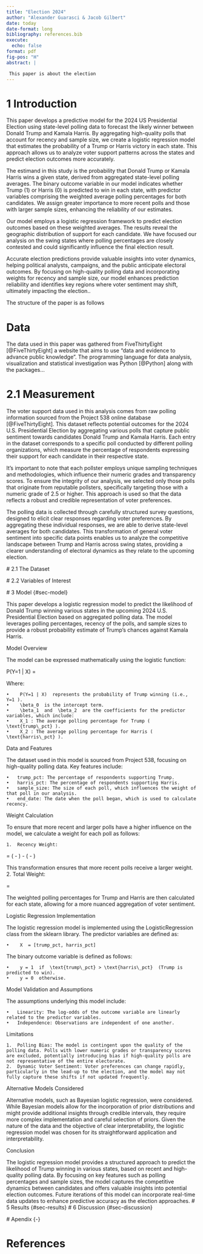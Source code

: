 ```yaml
---
title: "Election 2024"
author: "Alexander Guarasci & Jacob Gilbert"
date: today
date-format: long
bibliography: references.bib
execute:
  echo: false
format: pdf
fig-pos: "H"
abstract: |

 This paper is about the election
---
```



# 1 Introduction

This paper develops a predictive model for the 2024 US Presidential Election using state-level polling data to forecast the likely winner between Donald Trump and Kamala Harris. By aggregating high-quality polls that account for recency and sample size, we create a logistic regression model that estimates the probability of a Trump or Harris victory in each state. This approach allows us to analyze voter support patterns across the states and predict election outcomes more accurately.

The estimand in this study is the probability that Donald Trump or Kamala Harris wins a given state, derived from aggregated state-level polling averages. The binary outcome variable in our model indicates whether Trump (1) or Harris (0) is predicted to win in each state, with predictor variables comprising the weighted average polling percentages for both candidates. We assign greater importance to more recent polls and those with larger sample sizes, enhancing the reliability of our estimates.

Our model employs a logistic regression framework to predict election outcomes based on these weighted averages. The results reveal the geographic distribution of support for each candidate. We have focused our analysis on the swing states where polling percentages are closely contested and could significantly influence the final election result.

Accurate election predictions provide valuable insights into voter dynamics, helping political analysts, campaigns, and the public anticipate electoral outcomes. By focusing on high-quality polling data and incorporating weights for recency and sample size, our model enhances prediction reliability and identifies key regions where voter sentiment may shift, ultimately impacting the election..

The structure of the paper is as follows

# Data {#sec-data}

The data used in this paper was gathered from FiveThirtyEight [@FiveThirtyEight] a website that aims to use "data and evidence to advance public knowledge". The programming language for data analysis, visualization and statistical investigation was Python [@Python] along with the packages...

# 2.1 Measurement 
The voter support data used in this analysis comes from raw polling information sourced from the Project 538 online database [@FiveThirtyEight]. This dataset reflects potential outcomes for the 2024 U.S. Presidential Election by aggregating various polls that capture public sentiment towards candidates Donald Trump and Kamala Harris. Each entry in the dataset corresponds to a specific poll conducted by different polling organizations, which measure the percentage of respondents expressing their support for each candidate in their respective state.

It’s important to note that each pollster employs unique sampling techniques and methodologies, which influence their numeric grades and transparency scores. To ensure the integrity of our analysis, we selected only those polls that originate from reputable pollsters, specifically targeting those with a numeric grade of 2.5 or higher. This approach is used so that the data reflects a robust and credible representation of voter preferences.

The polling data is collected through carefully structured survey questions, designed to elicit clear responses regarding voter preferences. By aggregating these individual responses, we are able to derive state-level averages for both candidates. This transformation of general voter sentiment into specific data points enables us to analyze the competitive landscape between Trump and Harris across swing states, providing a clearer understanding of electoral dynamics as they relate to the upcoming election.


 # 2.1 The Dataset 


 # 2.2 Variables of Interest

 # 3 Model {#sec-model}

 
This paper develops a logistic regression model to predict the likelihood of Donald Trump winning various states in the upcoming 2024 U.S. Presidential Election based on aggregated polling data. The model leverages polling percentages, recency of the polls, and sample sizes to provide a robust probability estimate of Trump’s chances against Kamala Harris.

Model Overview

The model can be expressed mathematically using the logistic function:


P(Y=1 | X) = \frac{1}{1 + e^{-(\beta_0 + \beta_1 X_1 + \beta_2 X_2)}}


Where:

	•	 P(Y=1 | X)  represents the probability of Trump winning (i.e.,  Y=1 ).
	•	 \beta_0  is the intercept term.
	•	 \beta_1  and  \beta_2  are the coefficients for the predictor variables, which include:
	•	 X_1 : The average polling percentage for Trump ( \text{trump\_pct} ).
	•	 X_2 : The average polling percentage for Harris ( \text{harris\_pct} ).

Data and Features

The dataset used in this model is sourced from Project 538, focusing on high-quality polling data. Key features include:

	•	trump_pct: The percentage of respondents supporting Trump.
	•	harris_pct: The percentage of respondents supporting Harris.
	•	sample_size: The size of each poll, which influences the weight of that poll in our analysis.
	•	end_date: The date when the poll began, which is used to calculate recency.

Weight Calculation

To ensure that more recent and larger polls have a higher influence on the model, we calculate a weight for each poll as follows:

	1.	Recency Weight:

\text{recency\_weight} = \max(\text{current\_date} - \text{start\_date}) - (\text{current\_date} - \text{start\_date})

This transformation ensures that more recent polls receive a larger weight.
	2.	Total Weight:

\text{weight} = \text{sample\_size} \times \text{recency\_weight}


The weighted polling percentages for Trump and Harris are then calculated for each state, allowing for a more nuanced aggregation of voter sentiment.

Logistic Regression Implementation

The logistic regression model is implemented using the LogisticRegression class from the sklearn library. The predictor variables are defined as:

	•	 X  = [trump_pct, harris_pct]

The binary outcome variable is defined as follows:

	•	 y = 1  if  \text{trump\_pct} > \text{harris\_pct}  (Trump is predicted to win).
	•	 y = 0  otherwise.

Model Validation and Assumptions

The assumptions underlying this model include:

	•	Linearity: The log-odds of the outcome variable are linearly related to the predictor variables.
	•	Independence: Observations are independent of one another.

Limitations

	1.	Polling Bias: The model is contingent upon the quality of the polling data. Polls with lower numeric grades or transparency scores are excluded, potentially introducing bias if high-quality polls are not representative of the entire electorate.
	2.	Dynamic Voter Sentiment: Voter preferences can change rapidly, particularly in the lead-up to the election, and the model may not fully capture these shifts if not updated frequently.

Alternative Models Considered

Alternative models, such as Bayesian logistic regression, were considered. While Bayesian models allow for the incorporation of prior distributions and might provide additional insights through credible intervals, they require more complex implementation and careful selection of priors. Given the nature of the data and the objective of clear interpretability, the logistic regression model was chosen for its straightforward application and interpretability.

Conclusion

The logistic regression model provides a structured approach to predict the likelihood of Trump winning in various states, based on recent and high-quality polling data. By focusing on key features such as polling percentages and sample sizes, the model captures the competitive dynamics between candidates and offers valuable insights into potential election outcomes. Future iterations of this model can incorporate real-time data updates to enhance predictive accuracy as the election approaches.
 # 5 Results {#sec-results}
 # 6 Discussion {#sec-discussion}

 # Apendix {-}

# References


